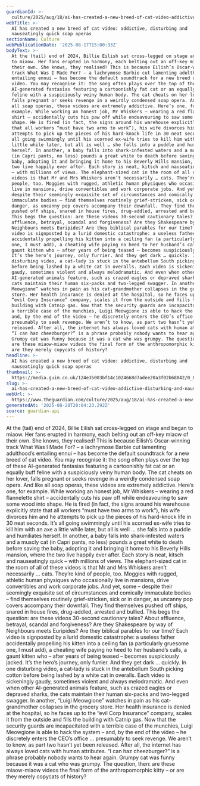 ```yaml
---
guardianId: >-
  culture/2025/aug/18/ai-has-created-a-new-breed-of-cat-video-addictive-disturbing-and-nauseatingly-quick-soap-operas
webTitle: >-
  AI has created a new breed of cat video: addictive, disturbing and
  nauseatingly quick soap operas
sectionName: Culture
webPublicationDate: '2025-08-17T15:00:33Z'
bodyText: >-
  At the (tail) end of 2024, Billie Eilish sat cross-legged on stage and began
  to miaow. Her fans erupted in harmony, each belting out an off-key miaow of
  their own. She knows, they realised! This is because Eilish’s Oscar-winning
  track What Was I Made For? – a lachrymose Barbie cut lamenting adulthood’s
  entailing ennui – has become the default soundtrack for a new breed of cat
  video. You may recognise it: the song often plays over the top of these
  AI-generated fantasias featuring a cartoonishly fat cat or an equally buff
  feline with a suspiciously veiny human body. The cat cheats on her lover,
  falls pregnant or seeks revenge in a weirdly condensed soap opera. And like
  all soap operas, these videos are extremely addictive. Here’s one, for
  example. While working an honest job, Mr Whiskers – wearing a red flannelette
  shirt – accidentally cuts his paw off while endeavouring to saw some wood into
  shape. He is fired (in fact, the signs around his warehouse explicitly state
  that all workers “must have two arms to work”), his wife divorces him and he
  attempts to pick up the pieces of his hard-knock life in 30 neat seconds. It’s
  all going swimmingly until his scorned ex-wife tries to kill him with an axe a
  little while later, but all is well … she falls into a puddle and humiliates
  herself. In another, a baby falls into shark-infested waters and a muscly cat
  (in Capri pants, no less) pounds a great white to death before saving the
  baby, adopting it and bringing it home to his Beverly Hills mansion, where the
  two live happily ever after. Each story is neat, kitsch and nauseatingly quick
  – with millions of views. The elephant-sized cat in the room of all of these
  videos is that Mr and Mrs Whiskers aren’t necessarily … cats. They’re kind of
  people, too. Moggies with rugged, athletic human physiques who occasionally
  live in mansions, drive convertibles and work corporate jobs. And yet, some –
  despite their seemingly exquisite set of circumstances and comically
  immaculate bodies – find themselves routinely grief-stricken, sick or in
  danger, as uncanny pop covers accompany their downfall. They find themselves
  pushed off ships, snared in house fires, drug-addled, arrested and bullied.
  This begs the question: are these videos 30-second cautionary tales? About
  affluence, betrayal, scandal and forgiveness? Are they Shakespeare by way of
  Neighbours meets Euripides? Are they biblical parables for our time? Each
  video is signposted by a lurid domestic catastrophe: a useless father
  accidentally propelling his kitten into a ceiling fan (a particularly gruesome
  one, I must add), a cheating wife paying no heed to her husband’s calls, a
  gaunt kitten who – after years of being teased – becomes suspiciously jacked.
  It’s the hero’s journey, only furrier. And they get dark … quickly. In one
  disturbing video, a cat-lady is stuck in the antebellum South picking cotton
  before being lashed by a white cat in overalls. Each video is sickeningly
  gaudy, sometimes violent and always melodramatic. And even when other
  AI-generated animals feature, such as crazed eagles or depraved sharks, the
  cats maintain their human six-packs and two-legged swagger. In another, “Luigi
  Meowgione” watches in pain as his cat-grandmother collapses in the grocery
  store. Her health insurance is denied at the hospital, so he faces up to the
  “evil Corp Insurance” company, scales it from the outside and fills the
  building with Catnip gas. Now that the security guards are incapacitated with
  a terrible case of the munchies, Luigi Meowgione is able to hack the system –
  and, by the end of the video – he discretely enters the CEO’s office …
  presumably to seek revenge. We aren’t to know, as part two hasn’t yet been
  released. After all, the internet has always loved cats with human attributes.
  “I can haz cheezburger?” is a phrase probably nobody wants to hear again.
  Grumpy cat was funny because it was a cat who was grumpy. The question, then:
  are these miaow-miaow videos the final form of the anthropomorphic kitty – or
  are they merely copycats of history?
headline: >-
  AI has created a new breed of cat video: addictive, disturbing and
  nauseatingly quick soap operas
thumbnail: >-
  https://media.guim.co.uk/124e35003bf14c1024668d7adee20a3f02b68842/0_0_1874_1500/500.jpg
slug: >-
  ai-has-created-a-new-breed-of-cat-video-addictive-disturbing-and-nauseatingly-quick-soap-operas
webUrl: >-
  https://www.theguardian.com/culture/2025/aug/18/ai-has-created-a-new-breed-of-cat-video-addictive-disturbing-and-nauseatingly-quick-soap-operas
generatedAt: '2025-08-28T20:04:23.292Z'
source: guardian-api
---
```

At the (tail) end of 2024, Billie Eilish sat cross-legged on stage and began to miaow. Her fans erupted in harmony, each belting out an off-key miaow of their own. She knows, they realised! This is because Eilish’s Oscar-winning track What Was I Made For? – a lachrymose Barbie cut lamenting adulthood’s entailing ennui – has become the default soundtrack for a new breed of cat video. You may recognise it: the song often plays over the top of these AI-generated fantasias featuring a cartoonishly fat cat or an equally buff feline with a suspiciously veiny human body. The cat cheats on her lover, falls pregnant or seeks revenge in a weirdly condensed soap opera. And like all soap operas, these videos are extremely addictive. Here’s one, for example. While working an honest job, Mr Whiskers – wearing a red flannelette shirt – accidentally cuts his paw off while endeavouring to saw some wood into shape. He is fired (in fact, the signs around his warehouse explicitly state that all workers “must have two arms to work”), his wife divorces him and he attempts to pick up the pieces of his hard-knock life in 30 neat seconds. It’s all going swimmingly until his scorned ex-wife tries to kill him with an axe a little while later, but all is well … she falls into a puddle and humiliates herself. In another, a baby falls into shark-infested waters and a muscly cat (in Capri pants, no less) pounds a great white to death before saving the baby, adopting it and bringing it home to his Beverly Hills mansion, where the two live happily ever after. Each story is neat, kitsch and nauseatingly quick – with millions of views. The elephant-sized cat in the room of all of these videos is that Mr and Mrs Whiskers aren’t necessarily … cats. They’re kind of people, too. Moggies with rugged, athletic human physiques who occasionally live in mansions, drive convertibles and work corporate jobs. And yet, some – despite their seemingly exquisite set of circumstances and comically immaculate bodies – find themselves routinely grief-stricken, sick or in danger, as uncanny pop covers accompany their downfall. They find themselves pushed off ships, snared in house fires, drug-addled, arrested and bullied. This begs the question: are these videos 30-second cautionary tales? About affluence, betrayal, scandal and forgiveness? Are they Shakespeare by way of Neighbours meets Euripides? Are they biblical parables for our time? Each video is signposted by a lurid domestic catastrophe: a useless father accidentally propelling his kitten into a ceiling fan (a particularly gruesome one, I must add), a cheating wife paying no heed to her husband’s calls, a gaunt kitten who – after years of being teased – becomes suspiciously jacked. It’s the hero’s journey, only furrier. And they get dark … quickly. In one disturbing video, a cat-lady is stuck in the antebellum South picking cotton before being lashed by a white cat in overalls. Each video is sickeningly gaudy, sometimes violent and always melodramatic. And even when other AI-generated animals feature, such as crazed eagles or depraved sharks, the cats maintain their human six-packs and two-legged swagger. In another, “Luigi Meowgione” watches in pain as his cat-grandmother collapses in the grocery store. Her health insurance is denied at the hospital, so he faces up to the “evil Corp Insurance” company, scales it from the outside and fills the building with Catnip gas. Now that the security guards are incapacitated with a terrible case of the munchies, Luigi Meowgione is able to hack the system – and, by the end of the video – he discretely enters the CEO’s office … presumably to seek revenge. We aren’t to know, as part two hasn’t yet been released. After all, the internet has always loved cats with human attributes. “I can haz cheezburger?” is a phrase probably nobody wants to hear again. Grumpy cat was funny because it was a cat who was grumpy. The question, then: are these miaow-miaow videos the final form of the anthropomorphic kitty – or are they merely copycats of history?
